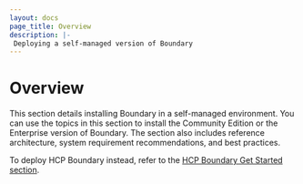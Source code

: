 ```yaml
---
layout: docs
page_title: Overview
description: |-
 Deploying a self-managed version of Boundary
---
```


# Overview

This section details installing Boundary in a self-managed environment.
You can use the topics in this section to install the Community Edition or the Enterprise version of Boundary.
The section also includes reference architecture, system requirement recommendations, and best practices.

To deploy HCP Boundary instead, refer to the [HCP Boundary Get Started section](/boundary/docs/hcp/get-started/deploy-and-login).